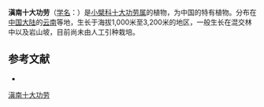 {{Speciesbox
| name = 滇南十大功劳
| status = 
| status_system = 
| image =
| genus = Mahonia
| species = hancockiana
| authority = Takeda
}}

'''滇南十大功劳'''（[[学名|学名]]：{{lang|la|''Mahonia hancockiana''}}）是[[小檗科|小檗科]][[十大功劳属|十大功劳属]]的植物，为中国的特有植物。分布在[[中国大陆|中国大陆]]的[[云南|云南]]等地，生长于海拔1,000米至3,200米的地区，一般生长在混交林中以及岩山坡，目前尚未由人工引种栽培。

== 参考文献 ==
<div class="references-small">
* {{cite web| url =http://www.bioinfo.cn/db05/KmzwSpecies.php?action=view&id=1590| title =滇南十大功劳| work =《中国高等植物数据库全库》| publisher =中国科学院微生物研究所| author =昆明植物研究所| accessdate =2009-02-22| deadurl =yes| archiveurl =https://web.archive.org/web/20160305002504/http://www.bioinfo.cn/db05/KmzwSpecies.php?action=view&id=1590| archivedate =2016-03-05}}
</div>
{{Taxonbar|from=Q15225572}}

[[Category:十大功劳属|滇南十大功劳]]


{{植物小作品}}
